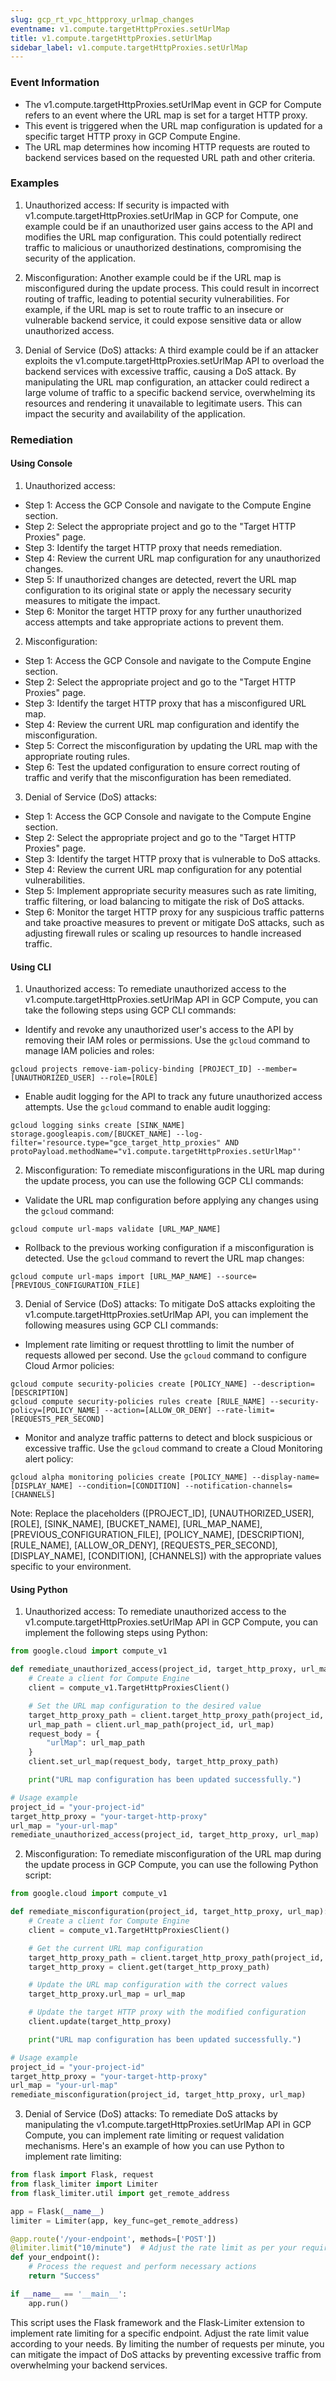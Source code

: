 ```yaml
--- 
slug: gcp_rt_vpc_httpproxy_urlmap_changes
eventname: v1.compute.targetHttpProxies.setUrlMap
title: v1.compute.targetHttpProxies.setUrlMap
sidebar_label: v1.compute.targetHttpProxies.setUrlMap
---
```

                       
### Event Information

- The v1.compute.targetHttpProxies.setUrlMap event in GCP for Compute refers to an event where the URL map is set for a target HTTP proxy.
- This event is triggered when the URL map configuration is updated for a specific target HTTP proxy in GCP Compute Engine.
- The URL map determines how incoming HTTP requests are routed to backend services based on the requested URL path and other criteria.


### Examples

1. Unauthorized access: If security is impacted with v1.compute.targetHttpProxies.setUrlMap in GCP for Compute, one example could be if an unauthorized user gains access to the API and modifies the URL map configuration. This could potentially redirect traffic to malicious or unauthorized destinations, compromising the security of the application.

2. Misconfiguration: Another example could be if the URL map is misconfigured during the update process. This could result in incorrect routing of traffic, leading to potential security vulnerabilities. For example, if the URL map is set to route traffic to an insecure or vulnerable backend service, it could expose sensitive data or allow unauthorized access.

3. Denial of Service (DoS) attacks: A third example could be if an attacker exploits the v1.compute.targetHttpProxies.setUrlMap API to overload the backend services with excessive traffic, causing a DoS attack. By manipulating the URL map configuration, an attacker could redirect a large volume of traffic to a specific backend service, overwhelming its resources and rendering it unavailable to legitimate users. This can impact the security and availability of the application.

### Remediation

#### Using Console

1. Unauthorized access:
- Step 1: Access the GCP Console and navigate to the Compute Engine section.
- Step 2: Select the appropriate project and go to the "Target HTTP Proxies" page.
- Step 3: Identify the target HTTP proxy that needs remediation.
- Step 4: Review the current URL map configuration for any unauthorized changes.
- Step 5: If unauthorized changes are detected, revert the URL map configuration to its original state or apply the necessary security measures to mitigate the impact.
- Step 6: Monitor the target HTTP proxy for any further unauthorized access attempts and take appropriate actions to prevent them.

2. Misconfiguration:
- Step 1: Access the GCP Console and navigate to the Compute Engine section.
- Step 2: Select the appropriate project and go to the "Target HTTP Proxies" page.
- Step 3: Identify the target HTTP proxy that has a misconfigured URL map.
- Step 4: Review the current URL map configuration and identify the misconfiguration.
- Step 5: Correct the misconfiguration by updating the URL map with the appropriate routing rules.
- Step 6: Test the updated configuration to ensure correct routing of traffic and verify that the misconfiguration has been remediated.

3. Denial of Service (DoS) attacks:
- Step 1: Access the GCP Console and navigate to the Compute Engine section.
- Step 2: Select the appropriate project and go to the "Target HTTP Proxies" page.
- Step 3: Identify the target HTTP proxy that is vulnerable to DoS attacks.
- Step 4: Review the current URL map configuration for any potential vulnerabilities.
- Step 5: Implement appropriate security measures such as rate limiting, traffic filtering, or load balancing to mitigate the risk of DoS attacks.
- Step 6: Monitor the target HTTP proxy for any suspicious traffic patterns and take proactive measures to prevent or mitigate DoS attacks, such as adjusting firewall rules or scaling up resources to handle increased traffic.

#### Using CLI

1. Unauthorized access: To remediate unauthorized access to the v1.compute.targetHttpProxies.setUrlMap API in GCP Compute, you can take the following steps using GCP CLI commands:

- Identify and revoke any unauthorized user's access to the API by removing their IAM roles or permissions. Use the `gcloud` command to manage IAM policies and roles:

```
gcloud projects remove-iam-policy-binding [PROJECT_ID] --member=[UNAUTHORIZED_USER] --role=[ROLE]
```

- Enable audit logging for the API to track any future unauthorized access attempts. Use the `gcloud` command to enable audit logging:

```
gcloud logging sinks create [SINK_NAME] storage.googleapis.com/[BUCKET_NAME] --log-filter='resource.type="gce_target_http_proxies" AND protoPayload.methodName="v1.compute.targetHttpProxies.setUrlMap"'
```

2. Misconfiguration: To remediate misconfigurations in the URL map during the update process, you can use the following GCP CLI commands:

- Validate the URL map configuration before applying any changes using the `gcloud` command:

```
gcloud compute url-maps validate [URL_MAP_NAME]
```

- Rollback to the previous working configuration if a misconfiguration is detected. Use the `gcloud` command to revert the URL map changes:

```
gcloud compute url-maps import [URL_MAP_NAME] --source=[PREVIOUS_CONFIGURATION_FILE]
```

3. Denial of Service (DoS) attacks: To mitigate DoS attacks exploiting the v1.compute.targetHttpProxies.setUrlMap API, you can implement the following measures using GCP CLI commands:

- Implement rate limiting or request throttling to limit the number of requests allowed per second. Use the `gcloud` command to configure Cloud Armor policies:

```
gcloud compute security-policies create [POLICY_NAME] --description=[DESCRIPTION]
gcloud compute security-policies rules create [RULE_NAME] --security-policy=[POLICY_NAME] --action=[ALLOW_OR_DENY] --rate-limit=[REQUESTS_PER_SECOND]
```

- Monitor and analyze traffic patterns to detect and block suspicious or excessive traffic. Use the `gcloud` command to create a Cloud Monitoring alert policy:

```
gcloud alpha monitoring policies create [POLICY_NAME] --display-name=[DISPLAY_NAME] --condition=[CONDITION] --notification-channels=[CHANNELS]
```

Note: Replace the placeholders ([PROJECT_ID], [UNAUTHORIZED_USER], [ROLE], [SINK_NAME], [BUCKET_NAME], [URL_MAP_NAME], [PREVIOUS_CONFIGURATION_FILE], [POLICY_NAME], [DESCRIPTION], [RULE_NAME], [ALLOW_OR_DENY], [REQUESTS_PER_SECOND], [DISPLAY_NAME], [CONDITION], [CHANNELS]) with the appropriate values specific to your environment.

#### Using Python

1. Unauthorized access: To remediate unauthorized access to the v1.compute.targetHttpProxies.setUrlMap API in GCP Compute, you can implement the following steps using Python:

```python
from google.cloud import compute_v1

def remediate_unauthorized_access(project_id, target_http_proxy, url_map):
    # Create a client for Compute Engine
    client = compute_v1.TargetHttpProxiesClient()

    # Set the URL map configuration to the desired value
    target_http_proxy_path = client.target_http_proxy_path(project_id, target_http_proxy)
    url_map_path = client.url_map_path(project_id, url_map)
    request_body = {
        "urlMap": url_map_path
    }
    client.set_url_map(request_body, target_http_proxy_path)

    print("URL map configuration has been updated successfully.")

# Usage example
project_id = "your-project-id"
target_http_proxy = "your-target-http-proxy"
url_map = "your-url-map"
remediate_unauthorized_access(project_id, target_http_proxy, url_map)
```

2. Misconfiguration: To remediate misconfiguration of the URL map during the update process in GCP Compute, you can use the following Python script:

```python
from google.cloud import compute_v1

def remediate_misconfiguration(project_id, target_http_proxy, url_map):
    # Create a client for Compute Engine
    client = compute_v1.TargetHttpProxiesClient()

    # Get the current URL map configuration
    target_http_proxy_path = client.target_http_proxy_path(project_id, target_http_proxy)
    target_http_proxy = client.get(target_http_proxy_path)

    # Update the URL map configuration with the correct values
    target_http_proxy.url_map = url_map

    # Update the target HTTP proxy with the modified configuration
    client.update(target_http_proxy)

    print("URL map configuration has been updated successfully.")

# Usage example
project_id = "your-project-id"
target_http_proxy = "your-target-http-proxy"
url_map = "your-url-map"
remediate_misconfiguration(project_id, target_http_proxy, url_map)
```

3. Denial of Service (DoS) attacks: To remediate DoS attacks by manipulating the v1.compute.targetHttpProxies.setUrlMap API in GCP Compute, you can implement rate limiting or request validation mechanisms. Here's an example of how you can use Python to implement rate limiting:

```python
from flask import Flask, request
from flask_limiter import Limiter
from flask_limiter.util import get_remote_address

app = Flask(__name__)
limiter = Limiter(app, key_func=get_remote_address)

@app.route('/your-endpoint', methods=['POST'])
@limiter.limit("10/minute")  # Adjust the rate limit as per your requirements
def your_endpoint():
    # Process the request and perform necessary actions
    return "Success"

if __name__ == '__main__':
    app.run()
```

This script uses the Flask framework and the Flask-Limiter extension to implement rate limiting for a specific endpoint. Adjust the rate limit value according to your needs. By limiting the number of requests per minute, you can mitigate the impact of DoS attacks by preventing excessive traffic from overwhelming your backend services.


 